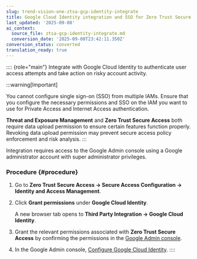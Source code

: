 ```yaml
---
slug: trend-vision-one-ztsa-gcp-identity-integrate
title: Google Cloud Identity integration and SSO for Zero Trust Secure Access
last_updated: '2025-09-08'
ai_context:
  source_file: ztsa-gcp-identity-integrate.md
  conversion_date: '2025-09-08T23:42:11.350Z'
conversion_status: converted
translation_ready: true
---
```


:::: {role="main"}
Integrate with Google Cloud Identity to authenticate user access attempts and take action on risky account activity.

:::warning[Important]

You cannot configure single sign-on (SSO) from multiple IAMs. Ensure that you configure the necessary permissions and SSO on the IAM you want to use for Private Access and Internet Access authentication.

**Threat and Exposure Management** and **Zero Trust Secure Access** both require data upload permission to ensure certain features function properly. Revoking data upload permission may prevent secure access policy enforcement and risk analysis.
:::

Integration requires access to the Google Admin console using a Google administrator account with super administrator privileges.

### Procedure {#procedure}

1.  Go to **Zero Trust Secure Access → Secure Access Configuration → Identity and Access Management**.

2.  Click **Grant permissions** under **Google Cloud Identity**.

    A new browser tab opens to **Third Party Integration → Google Cloud Identity**.

3.  Grant the relevant permissions associated with **Zero Trust Secure Access** by confirming the permissions in the [Google Admin console](gcp-identity-integration.mdx).

4.  In the Google Admin console, [Configure Google Cloud Identity](config-google-cloud-saml.mdx).
::::
